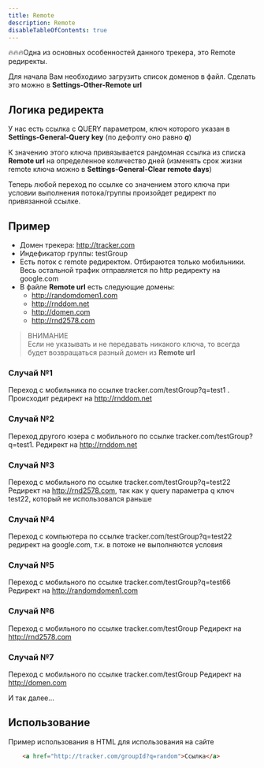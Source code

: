 ```yaml
---
title: Remote
description: Remote
disableTableOfContents: true
---
```


🔥🔥🔥Одна из основных особенностей данного трекера, это Remote редиректы.

Для начала Вам необходимо загрузить список доменов в файл. Сделать это можно в **Settings-Other-Remote url**

## Логика редиректа

У нас есть ссылка с QUERY параметром, ключ которого указан в **Settings-General-Query key** (по дефолту оно равно ***q***)

К значению этого ключа привязывается рандомная ссылка из списка **Remote url** на определенное количество дней (изменять срок жизни remote ключа можно в **Settings-General-Clear remote days**)

Теперь любой переход по ссылке со значением этого ключа при условии выполнения потока/группы произойдет редирект по привязанной ссылке.

## Пример

- Домен трекера: http://tracker.com
- Индефикатор группы: testGroup
- Есть поток с remote редиректом. Отбираются только мобильники. Весь остальной трафик отправляется по http редиректу на google.com
- В файле **Remote url** есть следующие домены:
   - http://randomdomen1.com
   - http://rnddom.net
   - http://domen.com
   - http://rnd2578.com

> ВНИМАНИЕ <br/> Если не указывать и не передавать никакого ключа, то всегда будет возвращаться разный домен из **Remote url**

### Случай №1

Переход c мобильника по ссылке tracker.com/testGroup?q=test1 . Происходит редирект на http://rnddom.net

### Случай №2

Переход другого юзера с мобильного по ссылке tracker.com/testGroup?q=test1. Редирект на http://rnddom.net

### Случай №3

Переход с мобильного по ссылке tracker.com/testGroup?q=test22 Редирект на http://rnd2578.com, так как у query параметра q ключ test22, который не использовался раньше

### Случай №4 

Переход с компьютера по ссылке tracker.com/testGroup?q=test22 редирект на google.com, т.к. в потоке не выполняются условия

### Случай №5

Переход с мобильного по ссылке tracker.com/testGroup?q=test66 Редирект на http://randomdomen1.com

### Случай №6

Переход с мобильного по ссылке tracker.com/testGroup Редирект на http://rnd2578.com

### Случай №7

Переход с мобильного по ссылке tracker.com/testGroup Редирект на http://domen.com


И так далее...


## Использование

Пример использования в HTML для использования на сайте

```html
    <a href="http://tracker.com/groupId?q=random">Ссылка</a>
```

